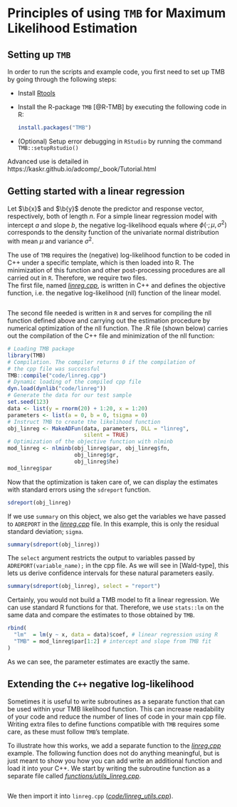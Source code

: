 # Principles of using `TMB` for Maximum Likelihood Estimation

## Setting up `TMB`
In order to run the scripts and example code, you first need to set up TMB by going through the following steps:

- Install [Rtools](https://cran.r-project.org/bin/windows/Rtools/)
- Install the R-package `TMB` [@R-TMB] by executing the following code in R:

  ```r
  install.packages("TMB")
  ```

- (Optional) Setup error debugging in `RStudio` by running the command  `TMB::setupRstudio()`


Advanced use is detailed in https://kaskr.github.io/adcomp/_book/Tutorial.html

## Getting started with a linear regression

Let $\b{x}$ and $\b{y}$ denote the predictor and response vector, respectively, both of length $n$.
For a simple linear regression model with intercept $a$ and slope $b$, the negative log-likelihood equals
\begin{equation*}
- \log L(a, b, \sigma^2) = - \sum_{i=1}^n \log(\phi(y_i; a + bx_i, \sigma^2)),
\end{equation*}
where $\phi(\cdot; \mu, \sigma^2)$ corresponds to the density function of the univariate normal distribution with mean $\mu$ and variance $\sigma^2$.

The use of `TMB` requires the (negative) log-likelihood function to be coded in C++ under a specific template, which is then loaded into R.
The minimization of this function and other post-processing procedures are all carried out in `R`.
Therefore, we require two files.\
The first file, named [*linreg.cpp*](code/linreg.cpp), is written in C++ and defines the objective function, i.e. the negative log-likelihood (nll) function of the linear model.

```Rcpp
```

The second file needed is written in `R` and serves for compiling the nll function defined above and carrying out the estimation procedure by numerical optimization of the nll function.
The .R file (shown below) carries out the compilation of the C++ file and minimization of the nll function:
```r
# Loading TMB package
library(TMB)
# Compilation. The compiler returns 0 if the compilation of
# the cpp file was successful
TMB::compile("code/linreg.cpp")
# Dynamic loading of the compiled cpp file
dyn.load(dynlib("code/linreg"))
# Generate the data for our test sample
set.seed(123)
data <- list(y = rnorm(20) + 1:20, x = 1:20)
parameters <- list(a = 0, b = 0, tsigma = 0)
# Instruct TMB to create the likelihood function
obj_linreg <- MakeADFun(data, parameters, DLL = "linreg",
                        silent = TRUE)
# Optimization of the objective function with nlminb
mod_linreg <- nlminb(obj_linreg$par, obj_linreg$fn,
                     obj_linreg$gr,
                     obj_linreg$he)
mod_linreg$par
```

Now that the optimization is taken care of, we can display the estimates with standard errors using the `sdreport` function.
```r
sdreport(obj_linreg)
```
If we use `summary` on this object, we also get the variables we have passed to `ADREPORT` in the [*linreg.cpp*](code/linreg.cpp) file. In this example, this is only the residual standard deviation;  `sigma`.
```r
summary(sdreport(obj_linreg))
```
The `select` argument restricts the output to variables passed
by `ADREPORT(variable_name);` in the cpp file.
As we will see in [Wald-type], this lets us derive confidence intervals for these natural parameters easily.
```r
summary(sdreport(obj_linreg), select = "report")
```

Certainly, you would not build a TMB model to fit a linear regression. We can use standard R functions for that. Therefore, we use `stats::lm` on the same data and compare the estimates to those obtained by `TMB`.
```r
rbind(
  "lm"  = lm(y ~ x, data = data)$coef, # linear regression using R
  "TMB" = mod_linreg$par[1:2] # intercept and slope from TMB fit
)
```
As we can see, the parameter estimates are exactly the same.

## Extending the `C++` negative log-likelihood

Sometimes it is useful to write subroutines as a separate function that can be used within your TMB likelihood function. This can increase readability of your code and reduce the number of lines of code in your main cpp file. Writing extra files to define functions compatible with `TMB` requires some care, as these must follow `TMB`'s template.
<!-- It is noteworthy that `linreg.cpp` doesn't have to contain many lines of code, as they can be distributed in other files and loaded. -->

To illustrate how this works, we add a separate function to the [*linreg.cpp*](code/linreg.cpp) example. The following function does not do anything meaningful, but is just meant to show you how you can add write an additional function and load it into your C++. We start by writing the subroutine function as a separate file called [*functions/utils_linreg.cpp*](functions/utils_linreg.cpp).
```Rcpp
```
 We then import it into `linreg.cpp` ([*code/linreg_utils.cpp*](code/linreg_utils.cpp)). 
```Rcpp
```

